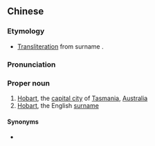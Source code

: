==Chinese==
{{zh-forms|gloss=-}}

===Etymology===
* [[transliteration|Transliteration]] from {{etyl|en|zh}} surname {{m|en|Hobart}}.

===Pronunciation===
{{zh-pron
|m=Huòbātè
|cat=pn
}}

===Proper noun===
{{zh-proper noun}}

# [[Hobart]], the [[capital city]] of [[Tasmania]], [[Australia]]
# [[Hobart]], the English [[surname]]

====Synonyms====
* {{zh-l|荷巴特}}

{{zh-cat|English surnames|Cities}}